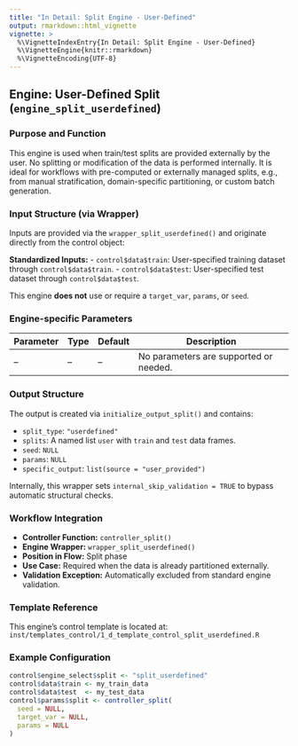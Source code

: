 ```yaml
---
title: "In Detail: Split Engine - User-Defined"
output: rmarkdown::html_vignette
vignette: >
  %\VignetteIndexEntry{In Detail: Split Engine - User-Defined}
  %\VignetteEngine{knitr::rmarkdown}
  %\VignetteEncoding{UTF-8}
---
```


## Engine: User-Defined Split (`engine_split_userdefined`)

### Purpose and Function
This engine is used when train/test splits are provided externally by the user. No splitting or modification of the data is performed internally. It is ideal for workflows with pre-computed or externally managed splits, e.g., from manual stratification, domain-specific partitioning, or custom batch generation.

### Input Structure (via Wrapper)
Inputs are provided via the `wrapper_split_userdefined()` and originate directly from the control object:

**Standardized Inputs:**
- `control$data$train`: User-specified training dataset through `control$data$train`.
- `control$data$test`: User-specified test dataset through `control$data$test`.

This engine **does not** use or require a `target_var`, `params`, or `seed`.

### Engine-specific Parameters

| Parameter | Type | Default | Description |
|-----------|------|---------|-------------|
| –         | –    | –       | No parameters are supported or needed. |

### Output Structure

The output is created via `initialize_output_split()` and contains:

- `split_type`: `"userdefined"`
- `splits`: A named list `user` with `train` and `test` data frames.
- `seed`: `NULL`
- `params`: `NULL`
- `specific_output`: `list(source = "user_provided")`

Internally, this wrapper sets `internal_skip_validation = TRUE` to bypass automatic structural checks.

### Workflow Integration

- **Controller Function:** `controller_split()`
- **Engine Wrapper:** `wrapper_split_userdefined()`
- **Position in Flow:** Split phase
- **Use Case:** Required when the data is already partitioned externally.
- **Validation Exception:** Automatically excluded from standard engine validation.

### Template Reference

This engine's control template is located at:  
`inst/templates_control/1_d_template_control_split_userdefined.R`

### Example Configuration
```r
control$engine_select$split <- "split_userdefined"
control$data$train <- my_train_data
control$data$test  <- my_test_data
control$params$split <- controller_split(
  seed = NULL,
  target_var = NULL,
  params = NULL
)
```
